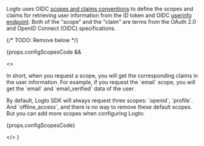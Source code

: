 
Logto uses OIDC [scopes and claims conventions](https://openid.net/specs/openid-connect-core-1_0.html#Claims) to define the scopes and claims for retrieving user information from the ID token and OIDC <a href="https://openid.net/specs/openid-connect-core-1_0.html#UserInfo">userinfo endpoint</a>. Both of the "scope" and the "claim" are terms from the OAuth 2.0 and OpenID Connect (OIDC) specifications.

{/* TODO: Remove below */}

{props.configScopesCode &&

<>
<p>
In short, when you request a scope, you will get the corresponding claims in the user information. For example, if you request the `email` scope, you will get the `email` and `email_verified` data of the user.
</p>

<p>
  By default, Logto SDK will always request three scopes: `openid`, `profile`. And `offline_access`,
  and there is no way to remove these default scopes. But you can add more scopes when configuring
  Logto:
</p>

{props.configScopesCode}

</>
}

<ScopeClaimList />
